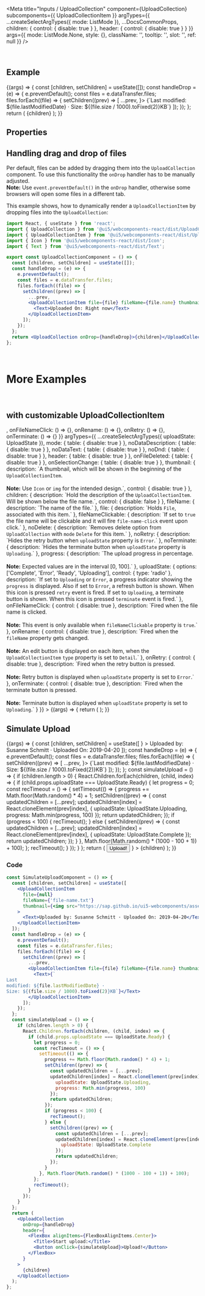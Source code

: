
<Meta
  title="Inputs / UploadCollection"
  component={UploadCollection}
  subcomponents={{ UploadCollectionItem }}
  argTypes={{
    ...createSelectArgTypes({ mode: ListMode }),
    ...DocsCommonProps,
    children: { control: { disable: true } },
    header: { control: { disable: true } }
  }}
  args={{
    mode: ListMode.None,
    style: {},
    className: '',
    tooltip: '',
    slot: '',
    ref: null
  }}
/>

<DocsHeader />

<br />

## Example

<Canvas>
  <Story name="Default">
    {(args) => {
      const [children, setChildren] = useState([]);
      const handleDrop = (e) => {
        e.preventDefault();
        const files = e.dataTransfer.files;
        files.forEach((file) => {
          setChildren((prev) => [
            ...prev,
            <UploadCollectionItem file={file} fileName={file.name} thumbnail={<Icon name="document" />}>
              <Text>{`Last modified: ${file.lastModifiedDate} · Size: ${(file.size / 1000).toFixed(2)}KB`}</Text>
            </UploadCollectionItem>
          ]);
        });
      };
      return (
        <UploadCollection {...args} onDrop={handleDrop}>
          {children}
        </UploadCollection>
      );
    }}
  </Story>
</Canvas>

## Properties

<ArgsTable story="Default" />

## Handling drag and drop of files

Per default, files can be added by dragging them into the `UploadCollection` component.
To use this functionality the `onDrop` handler has to be manually adjusted.<br/>
**Note:** Use `event.preventDefault()` in the `onDrop` handler, otherwise some browsers will open some files in a different tab.

This example shows, how to dynamically render a `UploadCollectionItem` by dropping files into the `UploadCollection`:

```jsx
import React, { useState } from 'react';
import { UploadCollection } from '@ui5/webcomponents-react/dist/UploadCollection';
import { UploadCollectionItem } from '@ui5/webcomponents-react/dist/UploadCollectionItem';
import { Icon } from '@ui5/webcomponents-react/dist/Icon';
import { Text } from '@ui5/webcomponents-react/dist/Text';

export const UploadCollectionComponent = () => {
  const [children, setChildren] = useState([]);
  const handleDrop = (e) => {
    e.preventDefault();
    const files = e.dataTransfer.files;
    files.forEach((file) => {
      setChildren((prev) => [
        ...prev,
        <UploadCollectionItem file={file} fileName={file.name} thumbnail={<Icon name="document" />}>
          <Text>Uploaded On: Right now</Text>
        </UploadCollectionItem>
      ]);
    });
  };
  return <UploadCollection onDrop={handleDrop}>{children}</UploadCollection>;
};
```

<br />

# More Examples

<br />

## with customizable UploadCollectionItem

<Canvas>
  <Story
    name="with UploadCollectionItem"
    args={{
      fileName: 'file-name.txt',
      file: null,
      fileNameClickable: false,
      noDelete: false,
      noRetry: false,
      noTerminate: false,
      progress: 0,
      uploadState: UploadState.Ready,
      children: 'UploadCollectionItem',
      thumbnail: <Icon name="document" />,
      onFileNameClick: () => {},
      onRename: () => {},
      onRetry: () => {},
      onTerminate: () => {}
    }}
    argTypes={{
      ...createSelectArgTypes({ uploadState: UploadState }),
      mode: { table: { disable: true } },
      noDataDescription: { table: { disable: true } },
      noDataText: { table: { disable: true } },
      noDnd: { table: { disable: true } },
      header: { table: { disable: true } },
      onFileDeleted: { table: { disable: true } },
      onSelectionChange: { table: { disable: true } },
      thumbnail: {
        description: `A thumbnail, which will be shown in the beginning of the <code>UploadCollectionItem</code>. <br><br> <b>Note:</b> Use <code>Icon</code> or <code>img</code> for the intended design.`,
        control: { disable: true }
      },
      children: {
        description: `Hold the description of the <code>UploadCollectionItem</code>. Will be shown below the file name.`,
        control: { disable: false }
      },
      fileName: { description: `The name of the file.` },
      file: {
        description: `Holds <code>File</code>, associated with this item.`
      },
      fileNameClickable: {
        description: `If set to <code>true</code> the file name will be clickable and it will fire <code>file-name-click</code> event upon click.`
      },
      noDelete: {
        description: `Removes delete option from <code>UploadCollection</code> with <code>mode</code> <code>Delete</code> for this item.`
      },
      noRetry: {
        description: `Hides the retry button when <code>uploadState</code> property is <code>Error</code>.`
      },
      noTerminate: {
        description: `Hides the terminate button when <code>uploadState</code> property is <code>Uploading</code>.`
      },
      progress: {
        description: `The upload progress in percentage. <br><br> <b>Note:</b> Expected values are in the interval [0, 100].`
      },
      uploadState: {
        options: ['Complete', 'Error', 'Ready', 'Uploading'],
        control: {
          type: 'radio'
        },
        description: `If set to <code>Uploading</code> or <code>Error</code>, a progress indicator showing the <code>progress</code> is displayed. Also if set to <code>Error</code>, a refresh button is shown. When this icon is pressed <code>retry</code> event is fired. If set to <code>Uploading</code>, a terminate button is shown. When this icon is pressed <code>terminate</code> event is fired.`
      },
      onFileNameClick: {
        control: { disable: true },
        description: `Fired when the file name is clicked. <br><br> <b>Note:</b> This event is only available when <code>fileNameClickable</code> property is <code>true</code>.`
      },
      onRename: {
        control: { disable: true },
        description: `Fired when the <code>fileName</code> property gets changed. <br><br> <b>Note:</b> An edit button is displayed on each item, when the <code>UploadCollectionItem</code> <code>type</code> property is set to <code>Detail</code>.`
      },
      onRetry: {
        control: { disable: true },
        description: `Fired when the retry button is pressed. <br><br> <b>Note:</b> Retry button is displayed when <code>uploadState</code> property is set to <code>Error</code>.`
      },
      onTerminate: {
        control: { disable: true },
        description: `Fired when the terminate button is pressed. <br><br> <b>Note:</b> Terminate button is displayed when <code>uploadState</code> property is set to <code>Uploading</code>.`
      }
    }}
  >
    {(args) => {
      return (
        <UploadCollection>
          <UploadCollectionItem {...args} />
        </UploadCollection>
      );
    }}
  </Story>
</Canvas>

<ArgsTable story="with UploadCollectionItem" />

<br />

## Simulate Upload

<Canvas>
  <Story name="Simulated Upload">
    {(args) => {
      const [children, setChildren] = useState([
        <UploadCollectionItem
          file={null}
          fileName={'file-name.txt'}
          thumbnail={<img src="https://sap.github.io/ui5-webcomponents/assets/images/logo.png" />}
        >
          <Text>Uploaded by: Susanne Schmitt · Uploaded On: 2019-04-20</Text>
        </UploadCollectionItem>
      ]);
      const handleDrop = (e) => {
        e.preventDefault();
        const files = e.dataTransfer.files;
        files.forEach((file) => {
          setChildren((prev) => [
            ...prev,
            <UploadCollectionItem file={file} fileName={file.name} thumbnail={<Icon name="document" />}>
              <Text>{`Last modified: ${file.lastModifiedDate} · Size: ${(file.size / 1000).toFixed(2)}KB`}</Text>
            </UploadCollectionItem>
          ]);
        });
      };
      const simulateUpload = () => {
        if (children.length > 0) {
          React.Children.forEach(children, (child, index) => {
            if (child.props.uploadState === UploadState.Ready) {
              let progress = 0;
              const recTimeout = () => {
                setTimeout(() => {
                  progress += Math.floor(Math.random() * 4) + 1;
                  setChildren((prev) => {
                    const updatedChildren = [...prev];
                    updatedChildren[index] = React.cloneElement(prev[index], {
                      uploadState: UploadState.Uploading,
                      progress: Math.min(progress, 100)
                    });
                    return updatedChildren;
                  });
                  if (progress < 100) {
                    recTimeout();
                  } else {
                    setChildren((prev) => {
                      const updatedChildren = [...prev];
                      updatedChildren[index] = React.cloneElement(prev[index], {
                        uploadState: UploadState.Complete
                      });
                      return updatedChildren;
                    });
                  }
                }, Math.floor(Math.random() * (1000 - 100 + 1)) + 100);
              };
              recTimeout();
            }
          });
        }
      };
      return (
        <UploadCollection
          onDrop={handleDrop}
          header={
            <FlexBox alignItems={FlexBoxAlignItems.Center}>
              <Title>Start upload:</Title>
              <Button onClick={simulateUpload}>Upload!</Button>
            </FlexBox>
          }
        >
          {children}
        </UploadCollection>
      );
    }}
  </Story>
</Canvas>

### Code

```jsx
const SimulateUploadComponent = () => {
  const [children, setChildren] = useState([
    <UploadCollectionItem
      file={null}
      fileName={'file-name.txt'}
      thumbnail={<img src="https://sap.github.io/ui5-webcomponents/assets/images/logo.png" />}
    >
      <Text>Uploaded by: Susanne Schmitt · Uploaded On: 2019-04-20</Text>
    </UploadCollectionItem>
  ]);
  const handleDrop = (e) => {
    e.preventDefault();
    const files = e.dataTransfer.files;
    files.forEach((file) => {
      setChildren((prev) => [
        ...prev,
        <UploadCollectionItem file={file} fileName={file.name} thumbnail={<Icon name="document" />}>
          <Text>{`
Last
modified: ${file.lastModifiedDate} ·
Size: ${(file.size / 1000).toFixed(2)}KB`}</Text>
        </UploadCollectionItem>
      ]);
    });
  };
  const simulateUpload = () => {
    if (children.length > 0) {
      React.Children.forEach(children, (child, index) => {
        if (child.props.uploadState === UploadState.Ready) {
          let progress = 0;
          const recTimeout = () => {
            setTimeout(() => {
              progress += Math.floor(Math.random() * 4) + 1;
              setChildren((prev) => {
                const updatedChildren = [...prev];
                updatedChildren[index] = React.cloneElement(prev[index], {
                  uploadState: UploadState.Uploading,
                  progress: Math.min(progress, 100)
                });
                return updatedChildren;
              });
              if (progress < 100) {
                recTimeout();
              } else {
                setChildren((prev) => {
                  const updatedChildren = [...prev];
                  updatedChildren[index] = React.cloneElement(prev[index], {
                    uploadState: UploadState.Complete
                  });
                  return updatedChildren;
                });
              }
            }, Math.floor(Math.random() * (1000 - 100 + 1)) + 100);
          };
          recTimeout();
        }
      });
    }
  };
  return (
    <UploadCollection
      onDrop={handleDrop}
      header={
        <FlexBox alignItems={FlexBoxAlignItems.Center}>
          <Title>Start upload:</Title>
          <Button onClick={simulateUpload}>Upload!</Button>
        </FlexBox>
      }
    >
      {children}
    </UploadCollection>
  );
};
```
